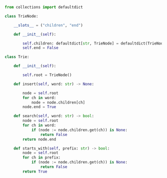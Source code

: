 ```python meta="source=problems/208-implement-trie-prefix-tree/solution.py"
from collections import defaultdict

class TrieNode:

    __slots__ = ("children", "end")

    def __init__(self):

        self.children: defaultdict[str, TrieNode] = defaultdict(TrieNode)
        self.end = False

class Trie:

    def __init__(self):

        self.root = TrieNode()

    def insert(self, word: str) -> None:

        node = self.root
        for ch in word:
            node = node.children[ch]
        node.end = True

    def search(self, word: str) -> bool:
        node = self.root
        for ch in word:
            if (node := node.children.get(ch)) is None:
                return False
        return node.end

    def starts_with(self, prefix: str) -> bool:
        node = self.root
        for ch in prefix:
            if (node := node.children.get(ch)) is None:
                return False
        return True
```